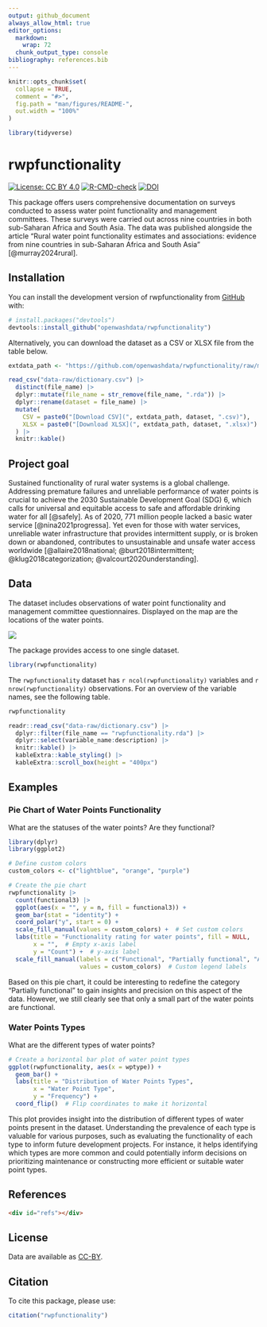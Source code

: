 ```yaml
---
output: github_document
always_allow_html: true
editor_options: 
  markdown: 
    wrap: 72
  chunk_output_type: console
bibliography: references.bib
---
```


<!-- README.md is generated from README.Rmd. Please edit that file -->

```r
knitr::opts_chunk$set(
  collapse = TRUE,
  comment = "#>",
  fig.path = "man/figures/README-",
  out.width = "100%"
)

library(tidyverse)
```

# rwpfunctionality

<!-- badges: start -->
[![License: CC BY 4.0](https://img.shields.io/badge/License-CC_BY_4.0-lightgrey.svg)](https://creativecommons.org/licenses/by/4.0/)
[![R-CMD-check](https://github.com/openwashdata/rwpfunctionality/actions/workflows/R-CMD-check.yaml/badge.svg)](https://github.com/openwashdata/rwpfunctionality/actions/workflows/R-CMD-check.yaml)
[![DOI](https://zenodo.org/badge/770378167.svg)](https://zenodo.org/doi/10.5281/zenodo.10878634)
<!-- badges: end -->

This package offers users comprehensive documentation on surveys conducted to assess water point functionality and management committees. These surveys were carried out across nine countries in both sub-Saharan Africa and South Asia. The data was published alongside the article "Rural water point functionality estimates and associations: evidence from nine countries in sub-Saharan Africa and South Asia" [@murray2024rural].

## Installation

You can install the development version of rwpfunctionality from [GitHub](https://github.com/) with:

```r
# install.packages("devtools")
devtools::install_github("openwashdata/rwpfunctionality")
```

Alternatively, you can download the dataset as a CSV or XLSX
file from the table below.

```r

extdata_path <- "https://github.com/openwashdata/rwpfunctionality/raw/main/inst/extdata/"

read_csv("data-raw/dictionary.csv") |> 
  distinct(file_name) |> 
  dplyr::mutate(file_name = str_remove(file_name, ".rda")) |> 
  dplyr::rename(dataset = file_name) |> 
  mutate(
    CSV = paste0("[Download CSV](", extdata_path, dataset, ".csv)"),
    XLSX = paste0("[Download XLSX](", extdata_path, dataset, ".xlsx)")
  ) |> 
  knitr::kable()

```

## Project goal

Sustained functionality of rural water systems is a global challenge. Addressing premature failures and unreliable performance of water points is crucial to achieve the 2030 Sustainable Development Goal (SDG) 6, which calls for universal and equitable access to safe and affordable drinking water for all [@safely]. As of 2020, 771 million people lacked a basic water service [@nina2021progressa]. Yet even for those with water services, unreliable water infrastructure that provides intermittent supply, or is broken down or abandoned, contributes to unsustainable and unsafe water access worldwide [@allaire2018national; @burt2018intermittent; @klug2018categorization; @valcourt2020understanding].


## Data

The dataset includes observations of water point functionality and management committee questionnaires. Displayed on the map are the locations of the water points.

![](man/figures/map.png)

The package provides access to one single dataset.

```r
library(rwpfunctionality)
```

The `rwpfunctionality` dataset has `r ncol(rwpfunctionality)`
variables and `r nrow(rwpfunctionality)` observations. For an overview
of the variable names, see the following table.

```r
rwpfunctionality
```

```r
readr::read_csv("data-raw/dictionary.csv") |> 
  dplyr::filter(file_name == "rwpfunctionality.rda") |> 
  dplyr::select(variable_name:description) |> 
  knitr::kable() |> 
  kableExtra::kable_styling() |> 
  kableExtra::scroll_box(height = "400px")
```

## Examples

### Pie Chart of Water Points Functionality

What are the statuses of the water points? Are they functional?

```r
library(dplyr)
library(ggplot2)

# Define custom colors
custom_colors <- c("lightblue", "orange", "purple")

# Create the pie chart
rwpfunctionality |>
  count(functional3) |> 
  ggplot(aes(x = "", y = n, fill = functional3)) +
  geom_bar(stat = "identity") +
  coord_polar("y", start = 0) +
  scale_fill_manual(values = custom_colors) +  # Set custom colors
  labs(title = "Functionality rating for water points", fill = NULL,
       x = "",  # Empty x-axis label
       y = "Count") +  # y-axis label
  scale_fill_manual(labels = c("Functional", "Partially functional", "Abandoned or not functional"),
                    values = custom_colors)  # Custom legend labels
```
Based on this pie chart, it could be interesting to redefine the category "Partially functional" to gain insights and precision on this aspect of the data. However, we still clearly see that only a small part of the water points are functional.

### Water Points Types

What are the different types of water points?

```r
# Create a horizontal bar plot of water point types
ggplot(rwpfunctionality, aes(x = wptype)) +
  geom_bar() +
  labs(title = "Distribution of Water Points Types",
       x = "Water Point Type",
       y = "Frequency") +
  coord_flip()  # Flip coordinates to make it horizontal
```

This plot provides insight into the distribution of different types of water points present in the dataset. Understanding the prevalence of each type is valuable for various purposes, such as evaluating the functionality of each type to inform future development projects. For instance, it helps identifying which types are more common and could potentially inform decisions on prioritizing maintenance or constructing more efficient or suitable water point types.

## References

```html
<div id="refs"></div>
```

## License

Data are available as 
[CC-BY](https://github.com/openwashdata/rwpfunctionality/LICENSE.md).

## Citation

To cite this package, please use:

```r
citation("rwpfunctionality")
```
